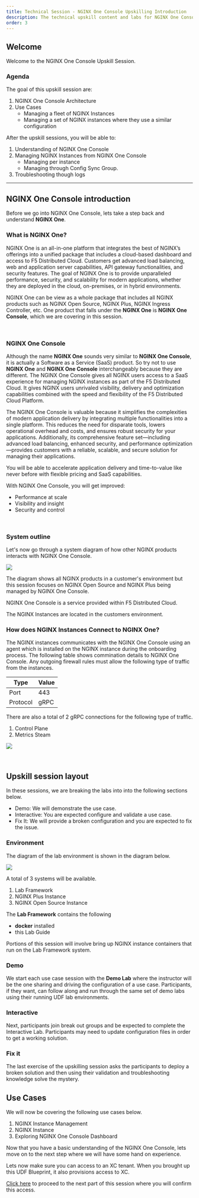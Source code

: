 ```yaml
---
title: Technical Session - NGINX One Console Upskilling Introduction
description: The technical upskill content and labs for NGINX One Console
order: 3
---
```


## Welcome

Welcome to the NGINX One Console Upskill Session.

### Agenda

The goal of this upskill session are:

1. NGINX One Console Architecture
1. Use Cases
   - Managing a fleet of NGINX Instances
   - Managing a set of NGINX instances where they use a similar configuration

After the upskill sessions, you will be able to:

1. Understanding of NGINX One Console
1. Managing NGINX Instances from NGINX One Console
   - Managing per instance
   - Managing through Config Sync Group.
1. Troubleshooting though logs

---

## NGINX One Console introduction

Before we go into NGINX One Console, lets take a step back and understand **NGINX One**.

### What is NGINX One?

NGINX One is an all-in-one platform that integrates the best of NGINX’s offerings into a unified package that includes a
cloud-based dashboard and access to F5 Distributed Cloud. Customers get advanced load balancing, web and application
server capabilities, API gateway functionalities, and security features. The goal of NGINX One is to provide
unparalleled performance, security, and scalability for modern applications, whether they are deployed in the cloud,
on-premises, or in hybrid environments.

NGINX One can be view as a whole package that includes all NGINX products such as NGINX Open Source, NGINX Plus, NGINX
Ingress Controller, etc. One product that falls under the **NGINX One** is **NGINX One Console**, which we are covering
in this session.

<br/>

### NGINX One Console

Although the name **NGINX One** sounds very similar to **NGINX One Console**, it is actually a
Software as a Service (SaaS) product. So try not to use **NGINX One** and **NGINX One Console** interchangeably because
they are different. The NGINX One Console gives all NGINX users access to a SaaS experience for managing NGINX instances
as part of the F5 Distributed Cloud. It gives NGINX users unrivaled visibility, delivery and optimization capabilities
combined with the speed and flexibility of the F5 Distributed Cloud Platform.

The NGINX One Console is valuable because it simplifies the complexities of modern application delivery by integrating
multiple functionalities into a single platform. This reduces the need for disparate tools, lowers operational overhead
and costs, and ensures robust security for your applications. Additionally, its comprehensive feature set—including
advanced load balancing, enhanced security, and performance optimization—provides customers with a reliable, scalable,
and secure solution for managing their applications.

You will be able to accelerate application delivery and time-to-value like never before with flexible pricing and SaaS
capabilities.

With NGINX One Console, you will get improved:

- Performance at scale
- Visibility and insight
- Security and control

<br/>

### System outline

Let's now go through a system diagram of how other NGINX products interacts with NGINX One Console.

![](media/upskill/presentation-1.png)

The diagram shows all NGINX products in a customer's environment but this session focuses on NGINX Open Source and NGINX
Plus being managed by NGINX One Console.

NGINX One Console is a service provided within F5 Distributed Cloud.

The NGINX Instances are located in the customers environment.

### How does NGINX Instances Connect to NGINX One?

The NGINX instances communicates with the NGINX One Console using an agent which is installed on the NGINX instance
during the onboarding process. The following table shows commination details to NGINX One Console. Any outgoing
firewall rules must allow the following type of traffic from the instances.

| Type     | Value |
| -------- | ----- |
| Port     | 443   |
| Protocol | gRPC  |

There are also a total of 2 gRPC connections for the following type of traffic.

1. Control Plane
1. Metrics Steam

![](media/upskill/presentation-2.png)

<br/>

## Upskill session layout

In these sessions, we are breaking the labs into into the following sections below.

- Demo: We will demonstrate the use case.
- Interactive: You are expected configure and validate a use case.
- Fix It: We will provide a broken configuration and you are expected to fix the issue.

### Environment

The diagram of the lab environment is shown in the diagram below.

![](media/upskill/presentation-3.png)

A total of 3 systems will be available.
1. Lab Framework
1. NGINX Plus Instance
1. NGINX Open Source Instance

The **Lab Framework** contains the following
- **docker** installed
- this Lab Guide

Portions of this session will involve bring up NGINX instance containers that run on the Lab Framework system.

### Demo
We start each use case session with the **Demo Lab** where the instructor will be the one sharing
and driving the configuration of a use case. Participants, if they want, can follow along and run
through the same set of demo labs using their running UDF lab environments.

### Interactive
Next, participants join break out groups and be expected to complete the Interactive Lab.
Participants may need to update configuration files in order to get a working solution.

### Fix it
The last exercise of the upskilling session asks the participants to deploy a broken solution and
then using their validation and troubleshooting knowledge solve the mystery.

## Use Cases

We will now be covering the following use cases below.

1. NGINX Instance Management
1. NGINX Instance
1. Exploring NGINX One Console Dashboard

Now that you have a basic understanding of the NGINX One Console, lets move on to the next step where we will have some
hand on experience.

Lets now make sure you can access to an XC tenant. When you brought up this UDF Blueprint, it also provisions access to
XC.

[Click here](nginx-one-4.mdx) to proceed to the next part of this session where you will confirm this access.
